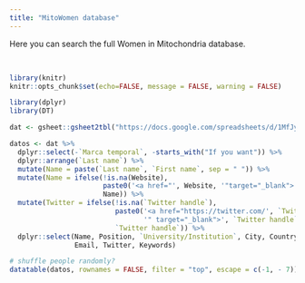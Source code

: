 ---
title: "MitoWomen database"
---

Here you can search the full Women in Mitochondria database.

<br>

```{r include=FALSE}
library(knitr)
knitr::opts_chunk$set(echo=FALSE, message = FALSE, warning = FALSE)
```

```{r}
library(dplyr)
library(DT)
```


```{r}

dat <- gsheet::gsheet2tbl("https://docs.google.com/spreadsheets/d/1MfJyhC0fLeObYGcCEV3hZcgs5EhEmW1glSIXdaZRch0/edit?usp=sharing")

datos <- dat %>%
  dplyr::select(-`Marca temporal`, -starts_with("If you want")) %>%
  dplyr::arrange(`Last name`) %>%
  mutate(Name = paste(`Last name`, `First name`, sep = " ")) %>%
  mutate(Name = ifelse(!is.na(Website), 
                       paste0('<a href="', Website, '"target="_blank">', Name, '</a>'),
                       Name)) %>%
  mutate(Twitter = ifelse(!is.na(`Twitter handle`), 
                          paste0('<a href="https://twitter.com/', `Twitter handle`, 
                                 '" target="_blank">', `Twitter handle`, '</a>'),
                          `Twitter handle`)) %>%
  dplyr::select(Name, Position, `University/Institution`, City, Country, 
                Email, Twitter, Keywords) 

```


```{r out.width='100%'}

# shuffle people randomly?
datatable(datos, rownames = FALSE, filter = "top", escape = c(-1, - 7))

```

